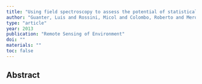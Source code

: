 ```yaml
---
title: "Using field spectroscopy to assess the potential of statistical approaches for the retrieval of sun-induced chlorophyll fluorescence from ground and space"
author: "Guanter, Luis and Rossini, Micol and Colombo, Roberto and Meroni, Michele and Frankenberg, Christian and Lee, Jung-Eun and Joiner, Joanna"
type: "article"
year: 2013
publication: "Remote Sensing of Environment"
doi: ""
materials: ""
toc: false
---
```


## Abstract

